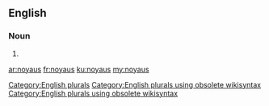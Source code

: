 ==English==

===Noun===
{{head|en}}

# {{plural of|noyau}}

[[Category:English plurals]][[Category:English plurals using obsolete wikisyntax]][[Category:English plurals using obsolete wikisyntax]]

[[ar:noyaus]]
[[fr:noyaus]]
[[ku:noyaus]]
[[my:noyaus]]